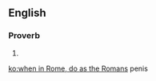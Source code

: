 ==English==

===Proverb===
{{head|en|proverb|head=[[when]] [[in]] [[Rome]], [[do]] [[as]] [[the]] [[Romans]] [[do]]}}

# {{alternative form of|when in Rome, do as the Romans do}}

[[ko:when in Rome, do as the Romans]]
penis